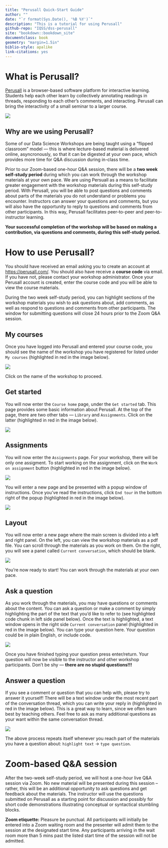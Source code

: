 ```yaml
---
title: "Perusall Quick-Start Guide"
author: ""
date: "`r format(Sys.Date(), '%B %Y')`"
description: "This is a tutorial for using Perusall"
github-repo: "IQSS/dss-perusall"
site: "bookdown::bookdown_site"
documentclass: book
geometry: "margin=1.5in"
biblio-style: apalike
link-citations: yes
---
```


# What is Perusall? {-}

[Perusall](https://perusall.com/) is a browser-based software platform for interactive learning. Students help each other learn by collectively annotating readings in threads, responding to each other’s comments, and interacting. Perusall can bring the interactivity of a small seminar to a larger course.

![](images/perusall_landing_page.png)


## Why are we using Perusall? {-}

Some of our Data Science Workshops are being taught using a "flipped classroom" model --- this is where lecture-based material is delivered online, asyncronously, so that it can be digested at your own pace, which provides more time for Q&A discussion during in-class time. 

Prior to our Zoom-based one-hour Q&A session, there will be a **two week self-study period** during which you can work through the workshop materials at your own pace. We are using Persuall as a means to facilitate greater engagement with the workshop materials during this self-study period. With Perusall, you will be able to post questions and comments about parts of the materials you do not understand or problems you encounter. Instructors can answer your questions and comments, but you will also have the opportunity to reply to questions and comments from other participants. In this way, Perusall facilitates peer-to-peer and peer-to-instructor learning.

**Your successful completion of the workshop will be based on making a contribution, via questions and comments, during this self-study period.**


# How to use Perusall? {-}

You should have received an email asking you to create an account at <https://perusall.com/>. You should also have receive a **course code** via email. If you have not, please contact your workshop administrator. Once your Perusall account is created, enter the course code and you will be able to view the course materials. 

During the two week self-study period, you can highlight sections of the workshop materials you wish to ask questions about, add comments, as well as respond to questions and comments from other participants. The window for submitting questions will close 24 hours prior to the Zoom Q&A session.

## My courses

Once you have logged into Perusall and entered your course code, you should see the name of the workshop you have registered for listed under `My courses` (highlighted in red in the image below). 

![](images/1_my_courses.png)

Click on the name of the workshop to proceed.


## Get started

You will now enter the `Course home` page, under the `Get started` tab. This page provides some basic information about Perusall. At the top of the page, there are two other tabs --- `Library` and `Assignments`. Click on the latter (highlighted in red in the image below).

![](images/2_get_started.png)


## Assignments

You will now enter the `Assignments` page. For your workshop, there will be only one assigment. To start working on the assignment, click on the `Work on assignment` button (highlighted in red in the image below).

![](images/3_assignments.png)

You will enter a new page and be presented with a popup window of instructions. Once you've read the instructions, click `End tour` in the bottom right of the popup (highlighted in red in the image below).

![](images/4_instructions.png)


## Layout

You will now enter a new page where the main screen is divided into a left and right panel. On the left, you can view the workshop materials as a pdf file. You can scroll through the materials as you work on them. On the right, you will see a panel called `Current conversation`, which should be blank.

![](images/5_layout.png)

You're now ready to start! You can work through the materials at your own pace.


## Ask a question

As you work through the materials, you may have questions or comments about the content. You can ask a question or make a comment by simply highlighting the part of the text that you'd like to refer to (see highlighted code chunk in left side panel below). Once the text is highlighted, a text window opens in the right side `Current conversation` panel (highlighted in red in the image below). You can type your question here. Your question could be in plain English, or include code. 

![](images/6_ask_question.png)

Once you have finished typing your question press enter/return. Your question will now be visible to the instructor and other workshop participants. Don't be shy --- **there are no stupid questions!!!**


## Answer a question

If you see a comment or question that you can help with, please try to answer it yourself! There will be a text window under the most recent part of the conversation thread, which you can write your reply in (highlighted in red in the image below). This is a great way to learn, since we often learn best by teaching others. Feel free to ask as many additional questions as your want within the same conversation thread.

![](images/7_answer_question.png)

The above process repeats itself whenever you reach part of the materials you have a question about: `highlight text` -> `type question`. 


# Zoom-based Q&A session {-}

After the two-week self-study period, we will host a one-hour live Q&A session via Zoom. No new material will be presented during this session -- rather, this will be an additional opportunity to ask questions and get feedback about the materials. The instructor will use the questions submitted on Perusall as a starting point for discussion and possibly for short code demonstrations illustrating conceptual or syntactical stumbling blocks. 

**Zoom etiquette:** Pleasure be punctual. All participants will initially be entered into a Zoom waiting room and the presenter will admit them to the session at the designated start time. Any participants arriving in the wait room more than 5 mins past the listed start time of the session will not be admitted. 


